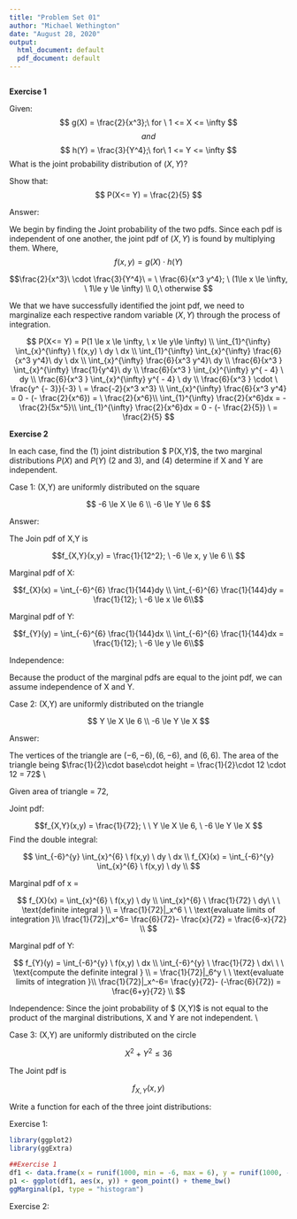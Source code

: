 ---
title: "Problem Set 01"
author: "Michael Wethington"
date: "August 28, 2020"
output:
  html_document: default
  pdf_document: default
---

```{r}

```

**Exercise 1 **
&nbsp;
&nbsp;

Given:
$$ g(X) = \frac{2}{x^3};\ for \ 1 <= X <= \infty $$
$$ and $$
$$ h(Y) = \frac{3}{Y^4};\ for\ 1 <= Y <= \infty $$
What is the joint probability distribution of $(X,Y)$?

Show that: $$ P(X<= Y) = \frac{2}{5} $$


Answer: 

We begin by finding the Joint probability of the two pdfs. Since each pdf is independent of one another, the joint pdf of $(X,Y)$ is found by multiplying them. Where, $$ f(x,y) = g(X)\cdot h(Y) $$

$$\frac{2}{x^3}\ \cdot \frac{3}{Y^4}\ = \ \frac{6}{x^3 y^4}; \ (1\le x \le \infty, \ 1\le y \le \infty) \\ 0,\  otherwise  $$

We that we have successfully identified the joint pdf, we need to marginalize each respective random variable $(X,Y)$ through the process of integration.

$$ P(X<= Y) = P(1 \le x \le \infty, \ x \le y\le \infty) \\ 
\int_{1}^{\infty} \int_{x}^{\infty} \ f(x,y) \ dy \ dx \\
\int_{1}^{\infty} \int_{x}^{\infty} \frac{6}{x^3 y^4}\ dy \ dx \\
\int_{x}^{\infty} \frac{6}{x^3 y^4}\ dy  \\  
\frac{6}{x^3 } \int_{x}^{\infty} \frac{1}{y^4}\ dy \\
\frac{6}{x^3 } \int_{x}^{\infty} y^{ - 4} \ dy \\
\frac{6}{x^3 } \int_{x}^{\infty} y^{ - 4} \ dy \\
\frac{6}{x^3 } \cdot \ \frac{y^ {- 3}}{-3} \ = \frac{-2}{x^3 x^3} \\
\int_{x}^{\infty} \frac{6}{x^3 y^4} = 0 - (- \frac{2}{x^6}) = \ \frac{2}{x^6}\\
\int_{1}^{\infty} \frac{2}{x^6}dx = - \frac{2}{5x^5}\\
\int_{1}^{\infty} \frac{2}{x^6}dx = 0 - (- \frac{2}{5}) \ = \frac{2}{5}
$$

**Exercise 2 **
&nbsp;
&nbsp;

In each case, find the (1) joint distribution $ P(X,Y)$, the two marginal distributions $P(X)$ and $P(Y)$ (2 and 3), and (4) determine if X and Y are independent.

Case 1: (X,Y) are uniformly distributed on the square

$$ -6 \le X \le 6 \\ -6 \le Y \le 6 $$

Answer: 

The Join pdf of X,Y is 

$$f_{X,Y}(x,y) = \frac{1}{12^2}; \ -6 \le x,  y \le 6 \\  $$

Marginal pdf of X:

$$f_{X}(x) =  \int_{-6}^{6} \frac{1}{144}dy  \\
\int_{-6}^{6} \frac{1}{144}dy = \frac{1}{12}; \ -6 \le x \le 6\\$$

Marginal pdf of Y:


$$f_{Y}(y) =  \int_{-6}^{6} \frac{1}{144}dx  \\
\int_{-6}^{6} \frac{1}{144}dx = \frac{1}{12}; \ -6 \le y \le 6\\$$

Independence:

Because the product of the marginal pdfs are equal to the joint pdf, we can assume independence of X and Y.

Case 2: (X,Y) are uniformly distributed on the triangle

$$ Y \le X \le 6 \\ -6 \le Y \le X $$

Answer: 

The vertices of the triangle are $(-6,-6), (6,-6),$ and $(6,6)$. The area of the triangle being $\frac{1}{2}\cdot base\cdot height = \frac{1}{2}\cdot 12 \cdot 12 = 72$ \\

Given area of triangle = 72,  

Joint pdf:

$$f_{X,Y}(x,y) = \frac{1}{72}; \ \  Y \le X \le 6, \  -6 \le Y \le X $$
Find the double integral:

$$ \int_{-6}^{y} \int_{x}^{6} \ f(x,y) \ dy \ dx \\
 f_{X}(x) = \int_{-6}^{y} \int_{x}^{6} \ f(x,y) \ dy \\ 
$$


Marginal pdf of x = 

$$ f_{X}(x) = \int_{x}^{6} \ f(x,y) \ dy \\ 
    \int_{x}^{6} \ \frac{1}{72} \ dy\ \ \   \text{definite integral } \\ 
    = \frac{1}{72}|_x^6 \ \ \text{evaluate limits of integration }\\ 
     \frac{1}{72}|_x^6= \frac{6}{72}- \frac{x}{72} = \frac{6-x}{72} \\ $$ 
    
Marginal pdf of Y:

$$ f_{Y}(y) = \int_{-6}^{y} \ f(x,y) \ dx \\ 
    \int_{-6}^{y} \ \frac{1}{72} \ dx\ \ \   \text{compute the definite integral } \\ 
    = \frac{1}{72}|_6^y \ \ \text{evaluate limits of integration }\\ 
     \frac{1}{72}|_x^-6= \frac{y}{72}- (-\frac{6}{72}) = \frac{6+y}{72} \\ $$ 
    
 Independence:
 Since the joint probability of $ (X,Y)$ is not equal to the product of the marginal distributions, X and Y are not independent. \\ 



Case 3: (X,Y) are uniformly distributed on the circle

$$ X^2 + Y^2 \le 36 $$


The Joint pdf is

$$
f_{X,Y}(x,y)
$$

Write a function for each of the three joint distributions: 

Exercise 1: 
```{r}
library(ggplot2)
library(ggExtra)

##Exercise 1
df1 <- data.frame(x = runif(1000, min = -6, max = 6), y = runif(1000, -6, 6))
p1 <- ggplot(df1, aes(x, y)) + geom_point() + theme_bw()
ggMarginal(p1, type = "histogram")

```

Exercise 2: 


